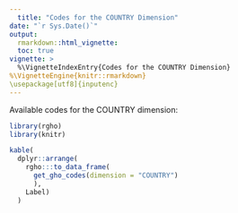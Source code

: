 ```yaml
---
  title: "Codes for the COUNTRY Dimension"
date: "`r Sys.Date()`"
output:
  rmarkdown::html_vignette:
  toc: true
vignette: >
  %\VignetteIndexEntry{Codes for the COUNTRY Dimension}
%\VignetteEngine{knitr::rmarkdown}
\usepackage[utf8]{inputenc}
---
```


Available codes for the COUNTRY dimension:

```r
library(rgho)
library(knitr)
```

```r
kable(
  dplyr::arrange(
    rgho:::to_data_frame(
      get_gho_codes(dimension = "COUNTRY")
      ),
    Label)
  )
```
